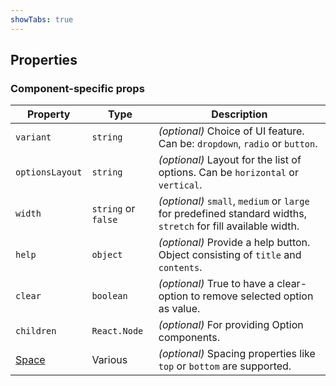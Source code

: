 ```yaml
---
showTabs: true
---
```



## Properties

### Component-specific props

| Property                                | Type                | Description                                                                                                   |
| --------------------------------------- | ------------------- | ------------------------------------------------------------------------------------------------------------- |
| `variant`                               | `string`            | _(optional)_ Choice of UI feature. Can be: `dropdown`, `radio` or `button`.                                   |
| `optionsLayout`                         | `string`            | _(optional)_ Layout for the list of options. Can be `horizontal` or `vertical`.                               |
| `width`                                 | `string` or `false` | _(optional)_ `small`, `medium` or `large` for predefined standard widths, `stretch` for fill available width. |
| `help`                                  | `object`            | _(optional)_ Provide a help button. Object consisting of `title` and `contents`.                              |
| `clear`                                 | `boolean`           | _(optional)_ True to have a clear-option to remove selected option as value.                                  |
| `children`                              | `React.Node`        | _(optional)_ For providing Option components.                                                                 |
| [Space](/uilib/layout/space/properties) | Various             | _(optional)_ Spacing properties like `top` or `bottom` are supported.                                         |

<DataValueReadwriteProperties type="number | string" />
